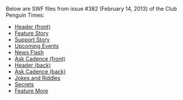 Below are SWF files from issue #382 (February 14, 2013) of the Club Penguin Times:

*[[Media:News382HeaderFront.swf|Header (front)]]
*[[Media:News382FeatureStory.swf|Feature Story]]
*[[Media:News382SupportStory.swf|Support Story]]
*[[Media:News382UpcomingEvents.swf|Upcoming Events]]
*[[Media:News382NewsFlash.swf|News Flash]]
*[[Media:News382AskAuntArcticFront.swf|Ask Cadence (front)]]
*[[Media:News382HeaderBack.swf|Header (back)]]
*[[Media:News382AskAuntArcticBack.swf|Ask Cadence (back)]]
*[[Media:News382JokesAndRiddles.swf|Jokes and Riddles]]
*[[Media:News382Secrets.swf|Secrets]]
*[[Media:News382FeatureMore.swf|Feature More]]
